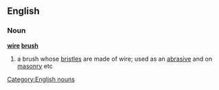 ==English==
===Noun===
'''[[wire]] [[brush]]'''
#a brush whose [[bristle]]s are made of wire; used as an [[abrasive]] and on [[masonry]] etc
[[Category:English nouns]]